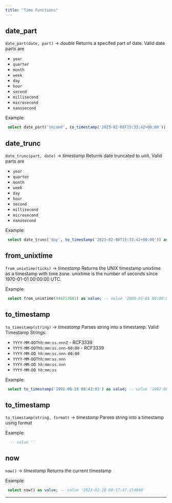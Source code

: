 ```yaml
---
title: "Time Functions"
---
```

## date_part

   `date_part(date, part)` → *double*
Returns a specifed part of date. Valid date parts are 
 * `year` 
 * `quarter` 
 * `month` 
 * `week` 
 * `day` 
 * `hour` 
 * `second` 
 * `millisecond` 
 * `microsecond` 
 * `nanosecond`  

 
Example: 
```sql 
 select date_part('second', to_timestamp('2023-02-08T15:33:42+00:00')) as value; -- value '42' 
``` 
## date_trunc

   `date_trunc(part, date)` → *timestamp*
Returns date truncated to unit. Valid parts are 
 * `year` 
 * `quarter` 
 * `month` 
 * `week` 
 * `day` 
 * `hour` 
 * `second` 
 * `millisecond` 
 * `microsecond` 
 * `nanosecond`

 
Example: 
```sql 
 select date_trunc('day', to_timestamp('2023-02-08T15:33:42+00:00')) as value; -- value '2023-02-08 00:00:00' 
``` 
## from_unixtime

   `from_unixtime(ticks)` → *timestamp*
Returns the UNIX timestamp unixtime as a timestamp with time zone. unixtime is the number of seconds since 1970-01-01 00:00:00 UTC. 

 
Example: 
```sql 
 select from_unixtime(946713601) as value; -- value '2000-01-01 08:00:01' 
``` 
## to_timestamp

   `to_timestamp(string)` → *timestamp*
Parses string into a timestamp. 
 Valid Timestamp Strings: 
 * `YYYY-MM-DDThh:mm:ss.nnnZ` - RCF3339 
 * `YYYY-MM-DDThh:mm:ss.nnn-00:00` - RCF3339 
 * `YYYY-MM-DD hh:mm:ss.nnn-00:00` 
 * `YYYY-MM-DDThh:mm:ss.nnn`  
 * `YYYY-MM-DD hh:mm:ss.nnn` 
 * `YYYY-MM-DD hh:mm:ss`

 
Example: 
```sql 
 select to_timestamp('1992-06-28 08:43:01') as value; -- value '1992-06-28 08:43:01' 
``` 
## to_timestamp

   `to_timestamp(string, format)` → *timestamp*
Parses string into a timestamp using format 

 
Example: 
```sql 
  -- value '' 
``` 
## now

   `now()` → *timestamp*
Returns the current timestamp 

 
Example: 
```sql 
 select now() as value; -- value '2023-02-28 00:17:47.154040' 
``` 
-------------------------- 

